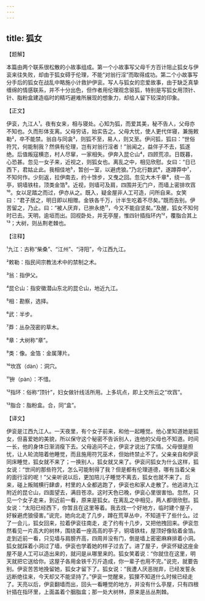 ```yaml
---
---
---
```

title: 狐女
---




【题解】


本篇由两个联系很松散的小故事组成。第一个小故事写父母千方百计阻止狐女与伊衮来往失败，却由于狐女碍于伦理，不能“对翁行淫”而取得成功。第二个小故事写分手后的狐女在战乱中略施小计救护伊衮。写人与狐女的恋爱故事，由于缺乏真挚缠绵的情感联系，并不十分出色，但作者用伦理观念驱狐，特别是写狐女用顶针、针、脂粉盒建造临时的精巧避难所展现的想象力，却给人留下较深的印象。

【正文】

伊衮，九江人¹。夜有女来，相与寝处。心知为狐，而爱其美，秘不告人，父母亦不知也。久而形体支离。父母穷诘，始实告之。父母大忧，使人更代伴寝，兼施敕勒²，卒不能禁。翁自与同衾³，则狐不至，易人，则又至。伊问狐，狐曰：“世俗符咒，何能制我？然俱有伦理，岂有对翁行淫者！”翁闻之，益伴子不去，狐遂绝。后值叛寇横恣，村人尽窜，一家相失。伊奔入昆仑山⁴，四顾荒凉。日既暮，心恐甚。忽见一女子来，近视之，则狐女也。离乱之中，相见欣慰。女曰：“日已西下，君姑止此。我相佳地⁵，暂创一室，以避虎狼。”乃北行数武⁶，遂蹲莽中⁷，不知何作。少刻返，拉伊南去，约十馀步，又曳之回。忽见大木千章⁸，绕一高亭，铜墙铁柱，顶类金箔⁹。近视，则墙可及肩，四围并无门户，而墙上密排坎窞¹⁰。女以足踏之而过，伊亦从之。既入，疑金屋非人工可造，问所自来。女笑曰：“君子居之，明日即以相赠。金铁各千万，计半生吃着不尽矣。”既而告别。伊苦留之，乃止。曰：“被人厌弃，已拚永绝¹¹，今又不能自坚矣。”及醒，狐女不知何时已去。天明，逾垣而出。回视卧处，并无亭屋，惟四针插指环内¹²，覆脂合其上¹³；大树，则丛荆老棘也。





【注释】


¹九江：古称“柴桑”、“江州”、“浔阳”，今江西九江。

²敕勒：指民间宗教法术中的禁制之术。

³翁：指伊父。

⁴昆仑山：指安徽潜山东北的昆仑山，地近九江。

⁵相：勘察，选择。

⁶武：半步。

⁷莽：丛杂茂密的草木。

⁸章：大树称“章”。

⁹类：像。金箔：金属薄片。

¹⁰坎窞（dàn）：洞穴。

¹¹拚（pàn）：不惜。

¹²指环：俗称“顶针”，妇女做针线活所用。上多坑点，即上文所云之“坎窞”。

¹³脂合：脂粉盒。合，同“盒”。





【译文】


伊衮是江西九江人。一天夜里，有个女子前来，和他一起睡觉。他心里知道她是狐女，但喜爱她的美貌，所以保守这个秘密不告诉别人，连他的父母也不知道。时间一长，他的身体日渐消瘦下去。父母追问不止，伊衮才说出了实情。父母很是担忧，让人轮流陪着他睡觉，而且施用符咒巫术，但始终禁止不了。父亲亲自和伊衮同床睡觉，狐女就不来了；一换别人，狐女就又来了。伊衮问狐女为什么这样，狐女说：“世间的那些符咒，怎么可能制得了我？但是都有伦理道德，哪有当着父亲的面行淫的呢！”父亲听说以后，更加陪儿子睡觉不离去，狐女也就不来了。后来，碰上叛贼横行肆虐，村里的人全都逃跑了，伊衮也和家人走散了。他逃进九江附近的昆仑山，四面望去，满目苍凉。这时天色已晚，伊衮心里很害怕。忽然，只见一个女子走来，到近前一看，原来是狐女。在离乱之中相见，两人都很欣慰。狐女说：“太阳已经西下，你暂且在这里等着。我去找一个好地方，临时建个屋子，好躲避虎狼侵害。”说完，她向北走了几步，蹲在荒草丛中，不知道干了些什么。过了一会儿，狐女回来，拉着伊衮往南走，走了约有十几步，又把他拽回来。伊衮忽然看见一片高大的树林，围绕着一座高高的亭子，铜墙铁柱，屋顶好像贴着金箔。走到近前一看，只见墙与肩膀齐高，四周并没有门，倒是墙上密密麻麻排着小洞。狐女就踩着小洞过了墙，伊衮也学着她的样子过去了。进了屋子，伊衮怀疑这座金屋不是人工可以造出来的，就问是从哪里来的。狐女笑着说：“你就住在这里，明天就把它送给你。这屋子各用金铁千万斤造成，你一辈子也用不完。”说完，就要告别。伊衮苦苦地挽留她，狐女才留下了。狐女说：“我遭人厌恶抛弃，已经发誓永远断绝往来，今天却又不能坚持了。”伊衮一觉醒来，狐狸不知道什么时候已经走了。天亮以后，伊衮翻墙而出，回头一看睡觉的地方，并没有什么亭屋，只有四根针插在指环里，上面盖着个胭脂盒；那一处大树林，原来是丛丛荆棘。